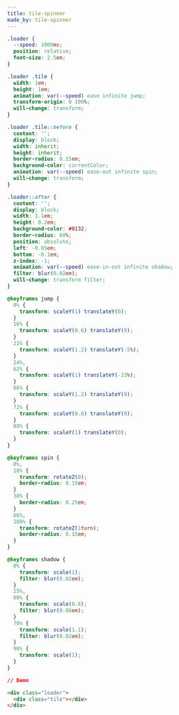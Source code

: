 ```yaml
---
title: tile-spinner
made_by: tile-spinner
---
```


```css
.loader {
  --speed: 1000ms;
  position: relative;
  font-size: 2.5em;
}

.loader .tile {
  width: 1em;
  height: 1em;
  animation: var(--speed) ease infinite jump;
  transform-origin: 0 100%;
  will-change: transform;
}

.loader .tile::before {
  content: '';
  display: block;
  width: inherit;
  height: inherit;
  border-radius: 0.15em;
  background-color: currentColor;
  animation: var(--speed) ease-out infinite spin;
  will-change: transform;
}

.loader::after {
  content: '';
  display: block;
  width: 1.1em;
  height: 0.2em;
  background-color: #0132;
  border-radius: 60%;
  position: absolute;
  left: -0.05em;
  bottom: -0.1em;
  z-index: -1;
  animation: var(--speed) ease-in-out infinite shadow;
  filter: blur(0.02em);
  will-change: transform filter;
}

@keyframes jump {
  0% {
    transform: scaleY(1) translateY(0);
  }
  16% {
    transform: scaleY(0.6) translateY(0);
  }
  22% {
    transform: scaleY(1.2) translateY(-5%);
  }
  24%,
  62% {
    transform: scaleY(1) translateY(-33%);
  }
  66% {
    transform: scaleY(1.2) translateY(0);
  }
  72% {
    transform: scaleY(0.8) translateY(0);
  }
  88% {
    transform: scaleY(1) translateY(0);
  }
}

@keyframes spin {
  0%,
  18% {
    transform: rotateZ(0);
    border-radius: 0.15em;
  }
  38% {
    border-radius: 0.25em;
  }
  66%,
  100% {
    transform: rotateZ(1turn);
    border-radius: 0.15em;
  }
}

@keyframes shadow {
  0% {
    transform: scale(1);
    filter: blur(0.02em);
  }
  25%,
  60% {
    transform: scale(0.8);
    filter: blur(0.06em);
  }
  70% {
    transform: scale(1.1);
    filter: blur(0.02em);
  }
  90% {
    transform: scale(1);
  }
}

// Demo
```

```html
<div class="loader">
  <div class="tile"></div>
</div>
```
